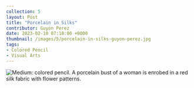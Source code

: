 ---
collection: 5
layout: Post
title: "Porcelain in Silks"
contributor: Guyon Perez
date: 2023-02-10 07:10:00 +0000
thumbnail: /images/5/porcelain-in-silks-guyon-perez.jpg
tags: 
- Colored Pencil
- Visual Arts
---
<div class="center">
    <img src="/images/5/porcelain-in-silks-guyon-perez.jpg"
        alt="Medium: colored pencil. A porcelain bust of a woman is enrobed in a red silk fabric with flower patterns." />
</div>

